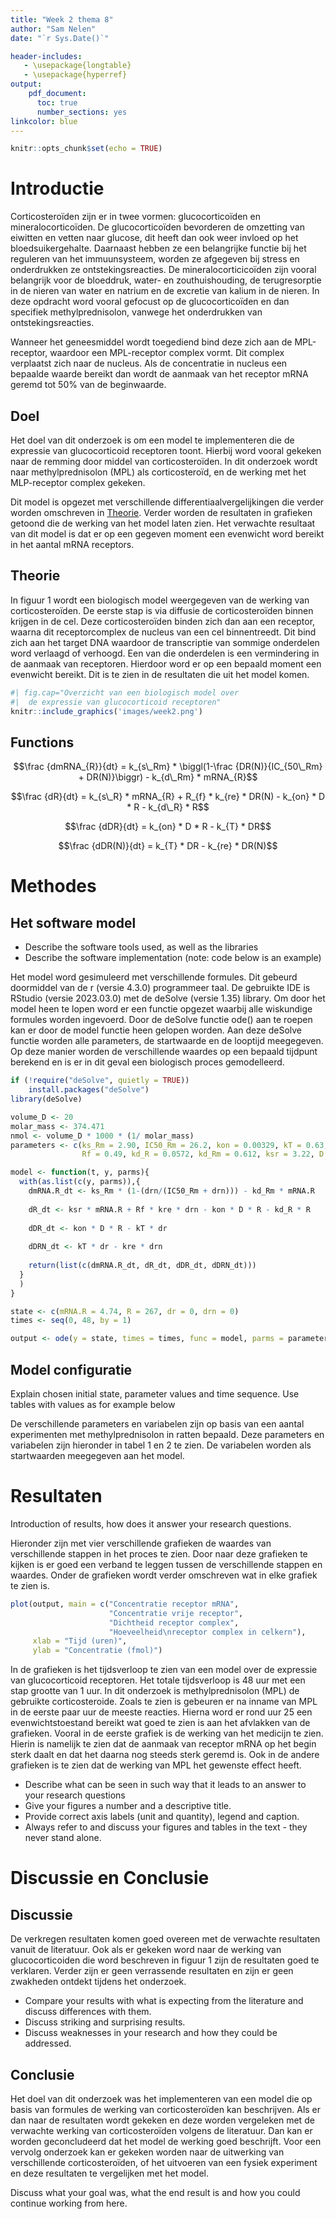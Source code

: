 ```yaml
---
title: "Week 2 thema 8"
author: "Sam Nelen"
date: "`r Sys.Date()`"

header-includes:
   - \usepackage{longtable}
   - \usepackage{hyperref}
output:
    pdf_document:
      toc: true
      number_sections: yes
linkcolor: blue
---
```


```r
knitr::opts_chunk$set(echo = TRUE)
```

# Introductie

Corticosteroïden zijn er in twee vormen: glucocorticoïden en mineralocorticoïden. 
De glucocorticoïden bevorderen de omzetting van eiwitten en vetten naar glucose, dit 
heeft dan ook weer invloed op het bloedsuikergehalte. Daarnaast hebben ze een 
belangrijke functie bij het reguleren van het immuunsysteem, worden ze afgegeven 
bij stress en onderdrukken ze ontstekingsreacties. De mineralocorticicoïden zijn 
vooral belangrijk voor de bloeddruk, water- en zouthuishouding, de terugresorptie 
in de nieren van water en natrium en de excretie van kalium in de nieren. In deze 
opdracht word vooral gefocust op de glucocorticoïden en dan specifiek methylprednisolon, 
vanwege het onderdrukken van ontstekingsreacties.

Wanneer het geneesmiddel wordt toegediend bind deze zich aan de MPL-receptor, waardoor 
een MPL-receptor complex vormt. Dit complex verplaatst zich naar de nucleus. Als 
de concentratie in nucleus een bepaalde waarde bereikt dan wordt de aanmaak van het 
receptor mRNA geremd tot 50% van de beginwaarde.

## Doel

Het doel van dit onderzoek is om een model te implementeren die de expressie van 
glucocorticoid receptoren toont. Hierbij word vooral gekeken naar de remming door 
middel van corticosteroïden. In dit onderzoek wordt naar methylprednisolon (MPL) 
als corticosteroïd, en de werking met het MLP-receptor complex gekeken.

Dit model is opgezet met verschillende differentiaalvergelijkingen die verder worden 
omschreven in [Theorie]. Verder worden de resultaten in grafieken getoond die de 
werking van het model laten zien. Het verwachte resultaat van dit model is dat er 
op een gegeven moment een evenwicht word bereikt in het aantal mRNA receptors.

\newpage

## Theorie

In figuur 1 wordt een biologisch model weergegeven van de werking van corticosteroïden. 
De eerste stap is via diffusie de corticosteroïden binnen krijgen in de cel. Deze 
corticosteroïden binden zich dan aan een receptor, waarna dit receptorcomplex de 
nucleus van een cel binnentreedt. Dit bind zich aan het target DNA waardoor de 
transcriptie van sommige onderdelen word verlaagd of verhoogd. Een van die onderdelen 
is een vermindering in de aanmaak van receptoren. Hierdoor word er op een bepaald 
moment een evenwicht bereikt. Dit is te zien in de resultaten die uit het model komen.

```r
#| fig.cap="Overzicht van een biologisch model over
#|  de expressie van glucocorticoid receptoren"
knitr::include_graphics('images/week2.png')
```

## Functions

$$\frac {dmRNA_{R}}{dt} = k_{s\_Rm} * \biggl(1-\frac {DR(N)}{IC_{50\_Rm} + DR(N)}\biggr) - k_{d\_Rm} * mRNA_{R}$$

$$\frac {dR}{dt} = k_{s\_R} * mRNA_{R} + R_{f} * k_{re} * DR(N) - k_{on} * D * R - k_{d\_R} * R$$

$$\frac {dDR}{dt} = k_{on} * D * R - k_{T} * DR$$

$$\frac {dDR(N)}{dt} = k_{T} * DR - k_{re} * DR(N)$$

# Methodes

## Het software model

-   Describe the software tools used, as well as the libraries
-   Describe the software implementation (note: code below is an example)

Het model word gesimuleerd met verschillende formules. Dit gebeurd doormiddel van
de r (versie 4.3.0) programmeer taal. De gebruikte IDE is RStudio (versie 2023.03.0)
met de deSolve (versie 1.35) library. Om door het model heen te lopen word er een
functie opgezet waarbij alle wiskundige formules worden ingevoerd. Door de deSolve functie 
ode() aan te roepen kan er door de model functie heen gelopen worden. Aan deze deSolve
functie worden alle parameters, de startwaarde en de looptijd meegegeven. Op deze 
manier worden de verschillende waardes op een bepaald tijdpunt berekend en is er in
dit geval een biologisch proces gemodelleerd.

```r
if (!require("deSolve", quietly = TRUE))
    install.packages("deSolve")
library(deSolve)

volume_D <- 20
molar_mass <- 374.471
nmol <- volume_D * 1000 * (1/ molar_mass)
parameters <- c(ks_Rm = 2.90, IC50_Rm = 26.2, kon = 0.00329, kT = 0.63, kre = 0.57, 
                Rf = 0.49, kd_R = 0.0572, kd_Rm = 0.612, ksr = 3.22, D = nmol)

model <- function(t, y, parms){
  with(as.list(c(y, parms)),{
    dmRNA.R_dt <- ks_Rm * (1-(drn/(IC50_Rm + drn))) - kd_Rm * mRNA.R
    
    dR_dt <- ksr * mRNA.R + Rf * kre * drn - kon * D * R - kd_R * R
    
    dDR_dt <- kon * D * R - kT * dr
    
    dDRN_dt <- kT * dr - kre * drn 
    
    return(list(c(dmRNA.R_dt, dR_dt, dDR_dt, dDRN_dt)))
  }
  )
}

state <- c(mRNA.R = 4.74, R = 267, dr = 0, drn = 0)
times <- seq(0, 48, by = 1)

output <- ode(y = state, times = times, func = model, parms = parameters, method = "euler")
```

## Model configuratie

Explain chosen initial state, parameter values and time sequence. Use tables with values as for example below

De verschillende parameters en variabelen zijn op basis van een aantal experimenten 
met methylprednisolon in ratten bepaald. Deze parameters en variabelen zijn hieronder
in tabel 1 en 2 te zien. De variabelen worden als startwaarden meegegeven aan het model.

\begin{longtable}[l]{l|l|l}
\caption{Parameter Waardes} \\ \hline
\label{param_table}
$\textbf{Parameter}$ & $\textbf{Value}$ & $\textbf{Unit}$                       \\ \hline
\endhead
$k_{s\_Rm}$          & 2.90             & fmol/g liver/h                        \\ \hline
$IC_{50\_Rm}$        & 26.2             & fmol/mg protein                       \\ \hline
$k_{on}$             & 0.00329          & L/nmol/h                              \\ \hline
$k_{T}$              & 0.63             & 1 / h                                 \\ \hline
$k_{re}$             & 0.57             & 1 / h                                 \\ \hline
$R_{f}$              & 0.49             &                                       \\ \hline
$k_{d\_R}$           & 0.0572           & 1 / h                                 \\ \hline
$k_{d\_Rm}$          & 0.612            &                                       \\ \hline
$k_{s\_R}$           & 3.22             &                                       \\ \hline
$D$                  & `r nmol`         & nmol/L                                \\ \hline
\end{longtable}

\begin{longtable}[l]{l|l|l}
\caption{Variabele Waardes} \\ \hline
\label{param_table}
$\textbf{Variabele}$ & $\textbf{Value}$ & $\textbf{Unit}$                       \\ \hline
\endhead
$R_{m0}$             & 4.74             & fmol / g liver                        \\ \hline
$R_{0}$              & 267              & fmol/mg protein                       \\ \hline
$DR$                 & 0                & fmol/mg protein                       \\ \hline
$DR(N)$              & 0                & fmol/mg protein                       \\ \hline
\end{longtable}

# Resultaten

Introduction of results, how does it answer your research questions.

Hieronder zijn met vier verschillende grafieken de waardes van verschillende stappen
in het proces te zien. Door naar deze grafieken te kijken is er goed een verband
te leggen tussen de verschillende stappen en waardes. Onder de grafieken wordt
verder omschreven wat in elke grafiek te zien is.

```r
plot(output, main = c("Concentratie receptor mRNA",
                      "Concentratie vrije receptor",
                      "Dichtheid receptor complex",
                      "Hoeveelheid\nreceptor complex in celkern"),
     xlab = "Tijd (uren)",
     ylab = "Concentratie (fmol)")
```

In de grafieken is het tijdsverloop te zien van een model over de expressie van 
glucocorticoid receptoren. Het totale tijdsverloop is 48 uur met een stap grootte 
van 1 uur. In dit onderzoek is methylprednisolon (MPL) de gebruikte corticosteroide.
Zoals te zien is gebeuren er na inname van MPL in de eerste paar uur de meeste 
reacties. Hierna word er rond uur 25 een evenwichtstoestand bereikt wat goed te zien 
is aan het afvlakken van de grafieken. Vooral in de eerste grafiek is de werking
van het medicijn te zien. Hierin is namelijk te zien dat de aanmaak van receptor mRNA
op het begin sterk daalt en dat het daarna nog steeds sterk geremd is. Ook in de 
andere grafieken is te zien dat de werking van MPL het gewenste effect heeft. 

-   Describe what can be seen in such way that it leads to an answer to your research questions
-   Give your figures a number and a descriptive title.
-   Provide correct axis labels (unit and quantity), legend and caption.
-   Always refer to and discuss your figures and tables in the text - they never stand alone.

# Discussie en Conclusie 

## Discussie

De verkregen resultaten komen goed overeen met de verwachte resultaten vanuit 
de literatuur. Ook als er gekeken word naar de werking van glucocorticoiden die 
word beschreven in figuur 1 zijn de resultaten goed te verklaren. Verder zijn
er geen verrassende resultaten en zijn er geen zwakheden ontdekt tijdens het
onderzoek.

-   Compare your results with what is expecting from the literature and discuss 
    differences with them.
-   Discuss striking and surprising results.
-   Discuss weaknesses in your research and how they could be addressed.

## Conclusie

Het doel van dit onderzoek was het implementeren van een model die op basis van
formules de werking van corticosteroïden kan beschrijven. Als er dan naar de 
resultaten wordt gekeken en deze worden vergeleken met de verwachte werking van
corticosteroïden volgens de literatuur. Dan kan er worden geconcludeerd dat het 
model de werking goed beschrijft. Voor een vervolg onderzoek kan er gekeken worden
naar de uitwerking van verschillende corticosteroïden, of het uitvoeren van een 
fysiek experiment en deze resultaten te vergelijken met het model.

Discuss what your goal was, what the end result is and how you could continue working from here.

\begin{thebibliography}{9}

\bibitem{Soertaert10}
Elizabeth K. Johnsrud, Sevasti B. Koukouritaki, Karthika Divakaran, Laura L. Brunengraber, Ronald N. Hines and D. Gail McCarver: Human Hepatic CYP2E1 Expression during Development
, 33, 1-25, 2010.

\end{thebibliography}

